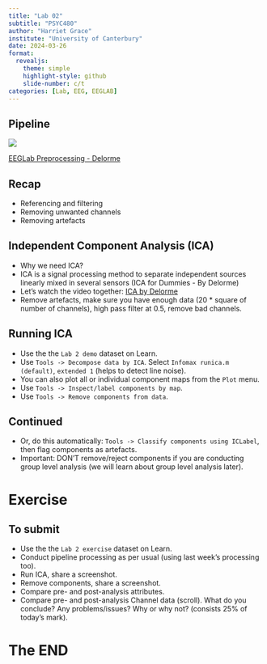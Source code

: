 ```yaml
---
title: "Lab 02"
subtitle: "PSYC480"
author: "Harriet Grace"
institute: "University of Canterbury"
date: 2024-03-26
format: 
  revealjs:
    theme: simple
    highlight-style: github
    slide-number: c/t
categories: [Lab, EEG, EEGLAB]   
---
```


## Pipeline {background-color="#346bc8"}

![](/figs/pipeline.png)

[EEGLab Preprocessing - Delorme](https://youtu.be/gEk33jWB0MY)

## Recap {background-color="#346bc8"}

-   Referencing and filtering
-   Removing unwanted channels
-   Removing artefacts

## Independent Component Analysis (ICA) {background-color="#346bc8"}

::: incremental
-   Why we need ICA?
-   ICA is a signal processing method to separate independent sources linearly mixed in several sensors (ICA for Dummies - By Delorme)
-   Let's watch the video together: [ICA by Delorme](https://www.youtube.com/watch?v=kWAjhXr7pT4)
-   Remove artefacts, make sure you have enough data (20 \* square of number of channels), high pass filter at 0.5, remove bad channels.
:::

## Running ICA {background-color="#346bc8"}

::: incremental
-   Use the the `Lab 2 demo` dataset on Learn.
-   Use `Tools -> Decompose data by ICA`. Select `Infomax runica.m (default)`, `extended 1` (helps to detect line noise).
-   You can also plot all or individual component maps from the `Plot` menu.
-   Use `Tools -> Inspect/label components by map`.
-   Use `Tools -> Remove components from data`.
:::

## Continued {background-color="#346bc8"}

::: incremental
-   Or, do this automatically: `Tools -> Classify components using ICLabel`, then flag components as artefacts.
-   Important: DON'T remove/reject components if you are conducting group level analysis (we will learn about group level analysis later).
:::

# Exercise {background-color="orange"}

## To submit {background-color="#346bc8"}

-   Use the the `Lab 2 exercise` dataset on Learn.
-   Conduct pipeline processing as per usual (using last week's processing too).
-   Run ICA, share a screenshot.
-   Remove components, share a screenshot.
-   Compare pre- and post-analysis attributes.
-   Compare pre- and post-analysis Channel data (scroll). What do you conclude? Any problems/issues? Why or why not? (consists 25% of today's mark).

# The END {background-color="orange"}
